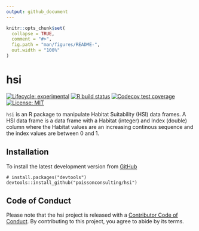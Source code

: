 ```yaml
---
output: github_document
---
```


<!-- README.md is generated from README.Rmd. Please edit that file -->

```r
knitr::opts_chunk$set(
  collapse = TRUE,
  comment = "#>",
  fig.path = "man/figures/README-",
  out.width = "100%"
)
```

# hsi

[![Lifecycle: experimental](https://img.shields.io/badge/lifecycle-experimental-orange.svg)](https://lifecycle.r-lib.org/articles/stages.html#experimental)
[![R build status](https://github.com/poissonconsulting/hsi/workflows/R-CMD-check/badge.svg)](https://github.com/poissonconsulting/hsi/actions)
[![Codecov test coverage](https://codecov.io/gh/poissonconsulting/hsi/branch/master/graph/badge.svg)](https://codecov.io/gh/poissonconsulting/hsi?branch=master)
[![License: MIT](https://img.shields.io/badge/License-MIT-green.svg)](https://opensource.org/licenses/MIT)

`hsi` is an R package to manipulate Habitat Suitability (HSI) data frames.
A HSI data frame is a data frame with a Habitat (integer) and Index (double) column where the Habitat values are an increasing continous sequence and the index values are between 0 and 1.

## Installation

To install the latest development version from [GitHub](https://github.com/poissonconsulting/hsi)
```
# install.packages("devtools")
devtools::install_github("poissonconsulting/hsi")
```

## Code of Conduct

Please note that the hsi project is released with a [Contributor Code of Conduct](https://contributor-covenant.org/version/2/0/CODE_OF_CONDUCT.html). By contributing to this project, you agree to abide by its terms.

